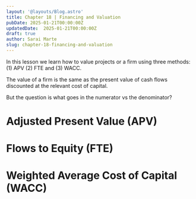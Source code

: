 ```yaml
---
layout: '@layouts/Blog.astro'
title: Chapter 18 | Financing and Valuation
pubDate: 2025-01-21T00:00:00Z 
updatedDate:  2025-01-21T00:00:00Z 
draft: true
author: Sarai Marte
slug: chapter-18-financing-and-valuation
---
```

 



In this lesson we learn how to value projects or a firm using three methods: (1) APV (2) FTE and (3) WACC.

The value of a firm is the same as the present value of cash flows discounted at the relevant cost of capital. 

But the question is what goes in the numerator vs the denominator? 


# Adjusted Present Value (APV)

# Flows to Equity (FTE)

# Weighted Average Cost of Capital (WACC)

